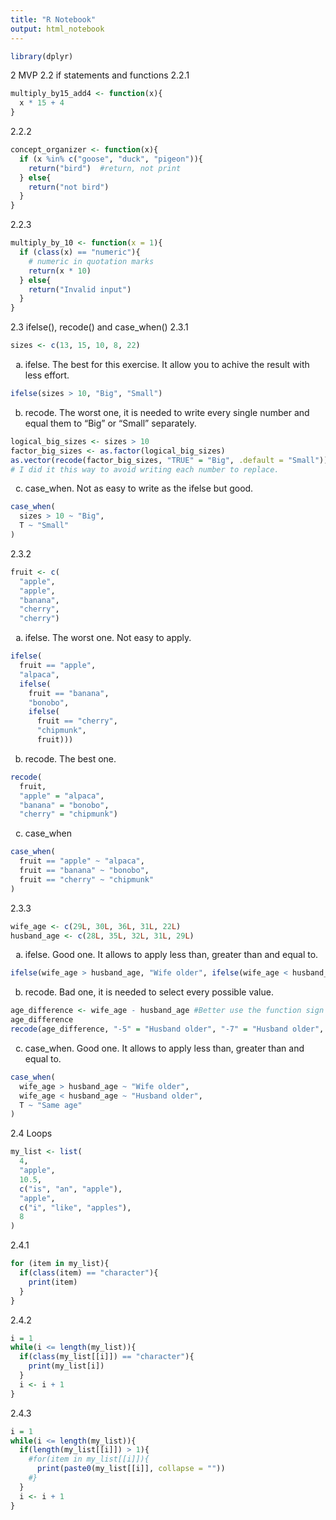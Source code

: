 ```yaml
---
title: "R Notebook"
output: html_notebook
---
```

```r
library(dplyr)
```

2 MVP
2.2 if statements and functions
2.2.1
```r
multiply_by15_add4 <- function(x){
  x * 15 + 4
}
```
2.2.2 
```r
concept_organizer <- function(x){
  if (x %in% c("goose", "duck", "pigeon")){
    return("bird")  #return, not print
  } else{
    return("not bird")
  }
}
```
2.2.3
```r
multiply_by_10 <- function(x = 1){
  if (class(x) == "numeric"){ 
    # numeric in quotation marks
    return(x * 10)  
  } else{
    return("Invalid input")
  }
}

```
2.3 ifelse(), recode() and case_when()
2.3.1
```r
sizes <- c(13, 15, 10, 8, 22)
```

a) ifelse. The best for this exercise. It allow you to achive the result with less effort. 
```r
ifelse(sizes > 10, "Big", "Small")
```
b) recode. The worst one, it is needed to write every single number and equal them to "Big" or "Small" separately. 
```r
logical_big_sizes <- sizes > 10
factor_big_sizes <- as.factor(logical_big_sizes)
as.vector(recode(factor_big_sizes, "TRUE" = "Big", .default = "Small"))
# I did it this way to avoid writing each number to replace. 
```
c) case_when. Not as easy to write as the ifelse but good. 
```r
case_when(
  sizes > 10 ~ "Big", 
  T ~ "Small"
)
```
2.3.2 
```r
fruit <- c(
  "apple", 
  "apple", 
  "banana", 
  "cherry", 
  "cherry")
```

a) ifelse. The worst one. Not easy to apply. 
```r
ifelse(
  fruit == "apple", 
  "alpaca", 
  ifelse(
    fruit == "banana", 
    "bonobo", 
    ifelse(
      fruit == "cherry", 
      "chipmunk", 
      fruit)))
```
b) recode. The best one. 
```r
recode(
  fruit, 
  "apple" = "alpaca", 
  "banana" = "bonobo", 
  "cherry" = "chipmunk")
```
c) case_when
```r
case_when(
  fruit == "apple" ~ "alpaca", 
  fruit == "banana" ~ "bonobo", 
  fruit == "cherry" ~ "chipmunk"
)
```
2.3.3
```r
wife_age <- c(29L, 30L, 36L, 31L, 22L)
husband_age <- c(28L, 35L, 32L, 31L, 29L)
```
a) ifelse. Good one. It allows to apply less than, greater than and equal to. 
```r
ifelse(wife_age > husband_age, "Wife older", ifelse(wife_age < husband_age, "Husband older", "Same age"))
```
b) recode. Bad one, it is needed to select every possible value. 
```r
age_difference <- wife_age - husband_age #Better use the function sign to wrap the difference.
age_difference
recode(age_difference, "-5" = "Husband older", "-7" = "Husband older", "0" = "Same age", "1" = "Wife older", "4" = "Wife older")
```
c) case_when. Good one. It allows to apply less than, greater than and equal to. 
```r
case_when(
  wife_age > husband_age ~ "Wife older", 
  wife_age < husband_age ~ "Husband older", 
  T ~ "Same age"
)
```
2.4 Loops
```r
my_list <- list(
  4,
  "apple",
  10.5,
  c("is", "an", "apple"),
  "apple",
  c("i", "like", "apples"),
  8
)
```
2.4.1
```r
for (item in my_list){
  if(class(item) == "character"){
    print(item)
  }
}
```
2.4.2
```r
i = 1
while(i <= length(my_list)){
  if(class(my_list[[i]]) == "character"){
    print(my_list[i])
  }
  i <- i + 1
}
```
2.4.3
```r
i = 1
while(i <= length(my_list)){
  if(length(my_list[[i]]) > 1){
    #for(item in my_list[[i]]){
      print(paste0(my_list[[i]], collapse = ""))
    #}
  }
  i <- i + 1
}
```


